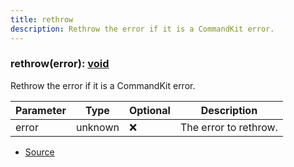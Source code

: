```yaml
---
title: rethrow
description: Rethrow the error if it is a CommandKit error.
---
```



### rethrow(error): [void](https://developer.mozilla.org/en-US/docs/Web/JavaScript/Reference/Global_Objects/undefined)

Rethrow the error if it is a CommandKit error.



| Parameter | Type | Optional | Description |
| ----------- | ----------- | ----------- | ----------- |
| error | unknown | ❌ | The error to rethrow. |


- [Source](https://github.com/underctrl-io/commandkit/blob/83ef44f10b86e30835e8636786e5222cac412af9/packages/commandkit/src/app/middleware/signals.ts#L21)